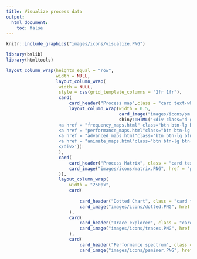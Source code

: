 ```yaml
---
title: Visualize process data
output:
  html_document:
    toc: false
---
```


```r
knitr::include_graphics("images/icons/visualize.PNG")

```

```r
library(bslib)
library(htmltools)
```


```r

layout_column_wrap(heights_equal = "row",
				   width = NULL,
				   layout_column_wrap(
				   	width = NULL,
				   	style = css(grid_template_columns = "2fr 1fr"),
				   	card( 
				   		card_header("Process map",class = "card text-white bg-success mb-3"),
				   		layout_column_wrap(width = 0.5,
				   						   card_image("images/icons/pm.PNG", href = "control_flow_analysis.html", container = card_body),
				   						   shiny::HTML('<div class="d-grid gap-2">
					<a href = "frequency_maps.html" class="btn btn-lg btn-success" type="button">Frequency Maps</a>
					<a href = "performance_maps.html"class="btn btn-lg btn-success" type="button">Performance Maps</a>
					<a href = "advanced_maps.html"class="btn btn-lg btn-success" type="button">Advanced Maps</a>
					<a href = "animate_maps.html"class="btn btn-lg btn-success" type="button">Animate Maps</a>
					</div>'))
				   	),
					card(
						card_header("Process Matrix", class = "card text-white bg-success mb-3"),
						card_image("images/icons/matrix.PNG", href = "process_matrix.html", container = card_body)
					)), 
					layout_column_wrap(
						width = "250px",
						card( 
							
							card_header("Dotted Chart", class = "card text-white bg-success mb-3"),
							card_image("images/icons/dotted.PNG", href = "dotted_chart.html", container = card_body)
						),
						card( 
							card_header("Trace explorer", class = "card text-white bg-success mb-3"),
							card_image("images/icons/traces.PNG", href = "trace_exporer.html", container = card_body)
						),
						card( 
							card_header("Performance spectrum", class = "card text-white bg-success mb-3"),
							card_image("images/icons/psminer.PNG", href = "performance_spectrum.html", container = card_body))))

```

<br/>
